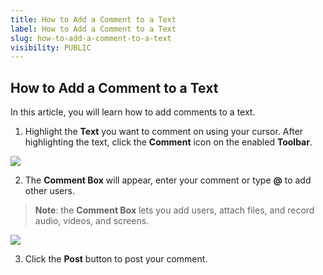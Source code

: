 ```yaml
---
title: How to Add a Comment to a Text
label: How to Add a Comment to a Text
slug: how-to-add-a-comment-to-a-text
visibility: PUBLIC
---
```

## How to Add a Comment to a Text

In this article, you will learn how to add comments to a text.

1. Highlight the **Text** you want to comment on using your cursor. After highlighting the text, click the **Comment** icon on the enabled **Toolbar**.

 
![](https://cdn.hashnode.com/res/hashnode/image/upload/v1733291851628/W1bWXUGUF.png?auto=format)
 

2. The **Comment Box** will appear, enter your comment or type **@** to add other users.

> **Note**: the **Comment Box** lets you add users, attach files, and record audio, videos, and screens.

 
![](https://cdn.hashnode.com/res/hashnode/image/upload/v1733291897811/PsluF431P.png?auto=format)
 

3. Click the **Post** button to post your comment.

